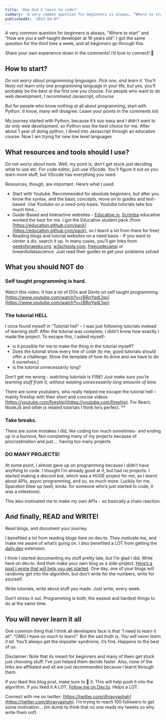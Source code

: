 ```yaml
---
title: 'How did I learn to code?'
summary: 'A very common question for beginners is always, “Where to start” and “How are you a self-taught developer at 16 years old”. I got the same question for the third time a week, and all beginners go through this.'
publishedAt: '2022-04-07'
---
```


A very common question for beginners is always, “Where to start” and “How are you a self-taught developer at 16 years old”. I got the same question for the third time a week, and all beginners go through this.

Share your own experience down in the comments! I’d love to connect! 💬

## How to start?

_Do not worry about programming languages. Pick one, and learn it._ You’ll likely not learn only one programming language in your life, but yes, you’ll probably be the best at the first one you choose. For people who want to do web development, I recommend Javascript, ofcourse

But for people who know nothing at all about programming, start with Python. (I know, many will disagree. Leave your points in the comments lol)

My journey started with Python, because it’s soo easy and I didn’t want to do _only_ web development, so Python was the best choice for me. After about 1 year of doing python, I dived into Javascript through an educative course. Now I am trying for new low level languages

## What resources and tools should I use?

_Do not worry about tools._ Well, my point is, don’t get stuck just deciding what to use etc. For code editor, just use VScode. You’ll figure it out as you learn more stuff, but VScode has everything you need.

Resources, though, are important. Here’s what I used:

- Start with Youtube. Recommended for absolute beginners, but after you know the syntax, and the basic concepts, move on to guides and text-based. Use Youtube on a _need-only_ basis. Youtube tutorials take too much time...
- Guide-Based and Interactive websites - [Educative.io](https://educative.io), [Scrimba](https://scrimba.com) educative worked the best for me. I got the Educative student pack (from [https://education.github.com/pack](https://education.github.com/pack), so I learnt a lot from there for free)
- Reading blogs and tutorial websites on a need basis - If you want to center a div, search it up. In many cases, you’ll get links from [geeksforgeeks.org](https://geeksforgeeks.org), [w3schools.com](https://www.w3schools.com/), [freecodecamp](https://freecodecamp.org/) or towardsdatascience. Just read their guides to get your problems solved

## What you should NOT do

### Self taught programming is hard.

Watch this video. It has a lot of DOs and Donts on self taught programming. [https://www.youtube.com/watch?v=rBRqYgdL1qo](https://www.youtube.com/watch?v=rBRqYgdL1qo)

### The tutorial HELL

I once found myself in “Tutorial hell” – I was just following tutorials instead of learning stuff. After the tutorial was complete, I didn’t know how exactly I made the project. To escape this, I asked myself-

- is it possible for me to make the thing in the tutorial myself?
- Does the tutorial show every line of code (to me, good tutorials should offer a challenge. Show the template of how its done and we have to do it ourselves.)
- is the tutorial unnecessarily long?

Don’t get me wrong - watching tutorials is _FINE! Just make sure you’re learning stuff from it, without wasting unnecessarily long amounts of time._

There are some youtubers, who really helped me escape the tutorial hell – mainly fireship with their short and concise videos [https://youtube.com/fireship](https://youtube.com/fireship). For React, NodeJS and other js related tutorials I think he’s perfect. \*\*

### Take breaks.

There are some mistakes I did, like coding too much sometimes- and ending up in a burnout, Not completing many of my projects because of procrastination and just … having too many projects

### DO MANY PROJECTS!

At some point, I almost gave up on programming because I didn’t have anything to code. I thought I’m already good at it, but had no projects. I started making a discord bot, which was a HUGE project for me, as I learnt about APIs, async programming, and so, so much more. Luckily for me, Spacebot blew up (well, kinda. for someone who’s just started to code, it was a milestone).

This also motivated me to make my own APIs - so basically a chain reaction.

## And finally, READ and WRITE!

Read blogs, and document your journey.

I benefited a lot from reading blogs here on dev.to. They motivate me, and make me aware of what’s going on. I also benefited a LOT from getting the [daily.dev](http://daily.dev) extension.

I think I started documenting my stuff pretty late, but I’m glad I did. Write here on dev.to. And then make your own blog as a side-project. [Here’s a post I wrote that will help you get started](https://dev.to/dhravya/how-i-got-100-followers-on-devto-in-10-days-and-why-you-should-start-blogging-now-362b). One day, one of your blogs will randomly get into the algorithm, but don’t write for the numbers, write for yourself.

Write tutorials, write about stuff you made. Just write, every week.

Don’t stress it out. Programming is both, the easiest and hardest things to do at the same time.

## You will never learn it all

One common thing that I think all developers face is that “I need to learn it all”. “OMG I have so much to learn!”. But the sad truth is, _You will never learn it all_. You’ll always get the imposter syndrome, it’s fine. Happens to the best of us.

Disclaimer: Note that its meant for beginners and many of them get stuck just choosing stuff. I’ve just helped them decide faster. Also, none of the links are affiliated and all are just recommended because I learnt through them.

If you liked this blog post, make sure to 💖 it. This will help push it into the algorithm. If you liked it A LOT, [Follow me on Dev.to](https://dev.to/dhravya). Helps a LOT.

Connect with me on twitter: [https://twitter.com/dhravyashah](https://twitter.com/dhravyashah). I’m trying to reach 100 followers to get some motivation... (im dumb to think that no one reads my tweets so why write them oof)
